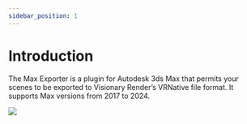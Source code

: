 ```yaml
---
sidebar_position: 1
---
```


# Introduction

The Max Exporter is a plugin for Autodesk 3ds Max that permits your scenes to be exported to Visionary Render’s VRNative file format. It supports Max versions from 2017 to 2024.

![](/img/max-exporter/gui.png)
